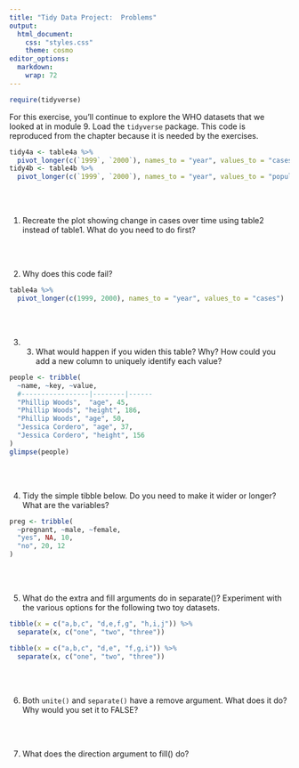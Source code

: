 ```yaml
---
title: "Tidy Data Project:  Problems"
output:
  html_document:
    css: "styles.css"
    theme: cosmo
editor_options: 
  markdown: 
    wrap: 72
---
```


```{=html}
<style>
.list-group-item.active, .list-group-item.active:focus, .list-group-item.active:hover {
    background-color: #a6873b;
    color: black;
    font-weight: bold;
}
</style>
```
```{=html}
<style>
  .nav-pills>li>a:hover, .nav-pills>li>a:focus, .nav-pills>li.active>a,     .nav-pills>li.active>a:hover, .nav-pills>li.active>a:focus{
     background-color: #a6873b;
     font-weight: bold;
          color: black;
     }
</style>
```
```{=html}
<style>
  .nav-pills>li>a {
     color: black;
     }
</style>
```
```{=html}
<style>
  a {
     color: #a6873b;
     text-decoration: none;
     }
</style>
```
```{=html}
<style>
  a:hover {
     color: #a6873b;
     font-weight: bold;
     }
</style>
```

```r
require(tidyverse)
```


For this exercise, you'll continue to explore the WHO datasets that we
looked at in module 9. Load the `tidyverse` package. This code is
reproduced from the chapter because it is needed by the exercises.

```r
tidy4a <- table4a %>% 
  pivot_longer(c(`1999`, `2000`), names_to = "year", values_to = "cases")
tidy4b <- table4b %>% 
  pivot_longer(c(`1999`, `2000`), names_to = "year", values_to = "population")
```

<br> <br>

1.  Recreate the plot showing change in cases over time using table2
    instead of table1. What do you need to do first? <br>

<br> <br>

2.  Why does this code fail?

```r
table4a %>% 
  pivot_longer(c(1999, 2000), names_to = "year", values_to = "cases")
```

<br> <br>

3.  

    3.  What would happen if you widen this table? Why? How could you
        add a new column to uniquely identify each value?

```r
people <- tribble(
  ~name, ~key, ~value,
  #-----------------|--------|------
  "Phillip Woods",  "age", 45,
  "Phillip Woods", "height", 186,
  "Phillip Woods", "age", 50,
  "Jessica Cordero", "age", 37,
  "Jessica Cordero", "height", 156
)
glimpse(people)
```

<br> <br>

4.  Tidy the simple tibble below. Do you need to make it wider or
    longer? What are the variables?

```r
preg <- tribble(
  ~pregnant, ~male, ~female,
  "yes", NA, 10,
  "no", 20, 12
)
```

<br> 
<br>

5.  What do the extra and fill arguments do in separate()? Experiment with the various options for the following two toy datasets. 

```r
tibble(x = c("a,b,c", "d,e,f,g", "h,i,j")) %>%
  separate(x, c("one", "two", "three"))
```

```r
tibble(x = c("a,b,c", "d,e", "f,g,i")) %>%
  separate(x, c("one", "two", "three"))
```

<br>
<br>

6.  Both `unite()` and `separate()` have a remove argument. What does it do? Why would you set it to FALSE?

<br>
<br>

7.  What does the direction argument to fill() do?